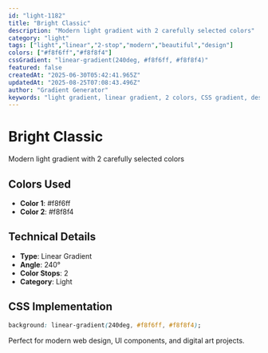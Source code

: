 ```yaml
---
id: "light-1182"
title: "Bright Classic"
description: "Modern light gradient with 2 carefully selected colors"
category: "light"
tags: ["light","linear","2-stop","modern","beautiful","design"]
colors: ["#f8f6ff","#f8f8f4"]
cssGradient: "linear-gradient(240deg, #f8f6ff, #f8f8f4)"
featured: false
createdAt: "2025-06-30T05:42:41.965Z"
updatedAt: "2025-08-25T07:08:43.496Z"
author: "Gradient Generator"
keywords: "light gradient, linear gradient, 2 colors, CSS gradient, design, #f8f6ff, #f8f8f4"
---
```


# Bright Classic

Modern light gradient with 2 carefully selected colors

## Colors Used
- **Color 1**: #f8f6ff
- **Color 2**: #f8f8f4

## Technical Details
- **Type**: Linear Gradient
- **Angle**: 240°
- **Color Stops**: 2
- **Category**: Light

## CSS Implementation
```css
background: linear-gradient(240deg, #f8f6ff, #f8f8f4);
```

Perfect for modern web design, UI components, and digital art projects.
